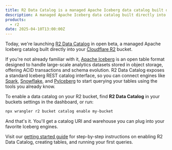 ```yaml
---
title: R2 Data Catalog is a managed Apache Iceberg data catalog built directly into R2 buckets
description: A managed Apache Iceberg data catalog built directly into R2 buckets
products:
  - r2
date: 2025-04-10T13:00:00Z
---
```


Today, we're launching [R2 Data Catalog](/r2/data-catalog/) in open beta, a managed Apache Iceberg catalog built directly into your [Cloudflare R2](/r2/) bucket.

If you're not already familiar with it, [Apache Iceberg](https://iceberg.apache.org/) is an open table format designed to handle large-scale analytics datasets stored in object storage, offering ACID transactions and schema evolution. R2 Data Catalog exposes a standard Iceberg REST catalog interface, so you can connect engines like [Spark](/r2/data-catalog/config-examples/spark-scala/), [Snowflake](/r2/data-catalog/config-examples/snowflake/), and [PyIceberg](/r2/data-catalog/config-examples/pyiceberg/) to start querying your tables using the tools you already know.

To enable a data catalog on your R2 bucket, find **R2 Data Catalog** in your buckets settings in the dashboard, or run:

```bash
npx wrangler r2 bucket catalog enable my-bucket
```

And that's it. You'll get a catalog URI and warehouse you can plug into your favorite Iceberg engines.

Visit our [getting started guide](/r2/data-catalog/get-started/) for step-by-step instructions on enabling R2 Data Catalog, creating tables, and running your first queries.
